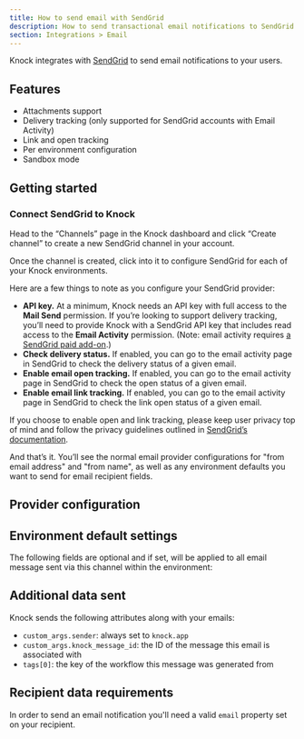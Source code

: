 ```yaml
---
title: How to send email with SendGrid
description: How to send transactional email notifications to SendGrid with Knock
section: Integrations > Email
---
```



Knock integrates with [SendGrid](https://sendgrid.com) to send email notifications to your users.

## Features

- Attachments support
- Delivery tracking (only supported for SendGrid accounts with Email Activity)
- Link and open tracking
- Per environment configuration
- Sandbox mode

## Getting started

### Connect SendGrid to Knock

Head to the “Channels” page in the Knock dashboard and click “Create channel” to create a new SendGrid channel in your account.

Once the channel is created, click into it to configure SendGrid for each of your Knock environments.

Here are a few things to note as you configure your SendGrid provider:

- **API key.** At a minimum, Knock needs an API key with full access to the **Mail Send** permission. If you’re looking to support delivery tracking, you’ll need to provide Knock with a SendGrid API key that includes read access to the **Email Activity** permission. (Note: email activity requires [a SendGrid paid add-on](https://sendgrid.com/solutions/add-ons/30-days-additional-email-activity-history/).)
- **Check delivery status.** If enabled, you can go to the email activity page in SendGrid to check the delivery status of a given email.
- **Enable email open tracking.** If enabled, you can go to the email activity page in SendGrid to check the open status of a given email.
- **Enable email link tracking.** If enabled, you can go to the email activity page in SendGrid to check the link open status of a given email.

If you choose to enable open and link tracking, please keep user privacy top of mind and follow the privacy guidelines outlined in [SendGrid’s documentation](https://docs.sendgrid.com/ui/account-and-settings/tracking).

And that’s it. You’ll see the normal email provider configurations for "from email address" and "from name", as well as any environment defaults you want to send for email recipient fields.

## Provider configuration

<Attributes>
  <Attribute
    name="API key"
    type="string*"
    description="The API key for your SendGrid account"
  />
  <Attribute
    name="Check delivery status"
    type="boolean"
    description="When set will attempt to check for the delivery status of a message. Only applicable for paid plans."
  />
  <Attribute
    name="Open tracking"
    type="boolean"
    description="Should the provider track opens on their service?"
  />
  <Attribute
    name="Link tracking"
    type="boolean"
    description="Should the provider track link clicks on their service?"
  />
  <Attribute
    name="From email address"
    type="string | liquid*"
    description="The sender email address (can use Liquid tags)"
  />
  <Attribute
    name="From name"
    type="string | liquid"
    description="The sender name (can use Liquid tags)"
  />
</Attributes>

## Environment default settings

The following fields are optional and if set, will be applied to all email message sent via this channel within the environment:

<Attributes>
  <Attribute
    name="Reply to address"
    type="string | liquid"
    description="The reply-to email address (can use Liquid tags)"
  />
  <Attribute
    name="CC address"
    type="string | liquid"
    description="The cc email address (can use Liquid tags)"
  />
  <Attribute
    name="BCC address"
    type="string | liquid"
    description="The bcc email address (can use Liquid tags)"
  />
</Attributes>

## Additional data sent

Knock sends the following attributes along with your emails:

- `custom_args.sender`: always set to `knock.app`
- `custom_args.knock_message_id`: the ID of the message this email is associated with
- `tags[0]`: the key of the workflow this message was generated from

## Recipient data requirements

In order to send an email notification you'll need a valid `email` property set on your recipient.
